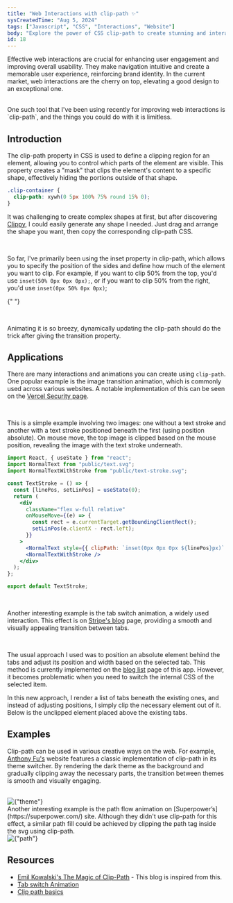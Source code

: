 ```yaml
---
title: "Web Interactions with clip-path ✨"
sysCreatedTime: "Aug 5, 2024"
tags: ["Javascript", "CSS", "Interactions", "Website"]
body: "Explore the power of CSS clip-path to create stunning and interactive web designs with dynamic shapes and animations."
id: 18
---
```


Effective web interactions are crucial for enhancing user engagement and improving overall usability. They make navigation intuitive and create a memorable user experience,
reinforcing brand identity. In the current market, web interactions are the cherry on top, elevating a good design to an exceptional one.

<br />
One such tool that I've been using recently for improving web interactions is `clip-path`,
and the things you could do with it is limitless.

## Introduction

The clip-path property in CSS is used to define a clipping region for an element, allowing you to control which parts of the element are visible.
This property creates a "mask" that clips the element's content to a specific shape, effectively hiding the portions outside of that shape.

<ClipPath comp="intro" />

```css
.clip-container {
  clip-path: xywh(0 5px 100% 75% round 15% 0);
}
```

It was challenging to create complex shapes at first, but after discovering [Clippy](https://bennettfeely.com/clippy/), I could easily generate any shape I needed.
Just drag and arrange the shape you want, then copy the corresponding clip-path CSS.

<br />

So far, I've primarily been using the inset property in clip-path, which allows you to specify the position of the
sides and define how much of the element you want to clip. For example, if you want to clip 50% from the top, you'd
use `inset(50% 0px 0px 0px);`, or if you want to clip 50% from the right, you'd use `inset(0px 50% 0px 0px)`;

{" "}

<br />

Animating it is so breezy, dynamically updating the clip-path should do the trick after giving the transition property.

<ClipPath comp="animating" />

## Applications

There are many interactions and animations you can create using `clip-path`. One popular example is the image transition animation, which is commonly used across various websites.
A notable implementation of this can be seen on the [Vercel Security page](https://vercel.com/security).

<ClipPath comp="imageSwitch" />
<br />

This is a simple example involving two images: one without a text stroke and another with a text stroke positioned beneath the first (using position absolute). On mouse
move, the top image is clipped based on the mouse position, revealing the image with the text stroke underneath.

```jsx
import React, { useState } from "react";
import NormalText from "public/text.svg";
import NormalTextWithStroke from "public/text-stroke.svg";

const TextStroke = () => {
  const [linePos, setLinPos] = useState(0);
  return (
    <div
      className="flex w-full relative"
      onMouseMove={(e) => {
        const rect = e.currentTarget.getBoundingClientRect();
        setLinPos(e.clientX - rect.left);
      }}
    >
      <NormalText style={{ clipPath: `inset(0px 0px 0px ${linePos}px)` }} />
      <NormalTextWithStroke />
    </div>
  );
};

export default TextStroke;
```

<br />

Another interesting example is the tab switch animation, a widely used interaction. This effect is on [Stripe's blog](https://stripe.com/blog) page, providing a smooth and visually
appealing transition between tabs.

<br />

The usual approach I used was to position an absolute element behind the tabs and adjust its position and width based on the selected tab. This method is currently implemented on the
[blog list](https://akshaykannan.tech/blogs) page of this app. However, it becomes problematic when you need to switch the internal CSS of the selected item.

<ClipPath comp="tabSwitch" />

In this new approach, I render a list of tabs beneath the existing ones, and instead of adjusting positions, I simply clip the necessary element out of it. Below is the unclipped
element placed above the existing tabs.

<ClipPath comp="tabSwitchDefault" />

## Examples

Clip-path can be used in various creative ways on the web. For example, [Anthony Fu's](https://antfu.me/) website features a classic
implementation of clip-path in its theme switcher. By rendering the dark theme as the background and gradually
clipping away the necessary parts, the transition between themes is smooth and visually engaging.

<br />
<Image
  alt={"theme"}
  src="/gif/theme-switch.gif"
  width={2200}
  height={1350}
  priority={true}
  unoptimized={true}
/>
<br />
Another interesting example is the path flow animation on [Superpower’s](https://superpower.com/)
site. Although they didn't use clip-path for this effect, a similar path fill could
be achieved by clipping the path tag inside the svg using clip-path.

<br />
<Image
  alt={"path"}
  src="/gif/path-flow.gif"
  width={2200}
  height={1350}
  priority={true}
  unoptimized={true}
/>
<br />

## Resources

- [Emil Kowalski's The Magic of Clip-Path](https://emilkowal.ski/ui/the-magic-of-clip-path) - This blog is inspired from this.
- [Tab switch Animation](https://x.com/pacocoursey/status/1522639642155266048)
- [Clip path basics](https://blog.logrocket.com/guide-to-css-animations-using-clip-path/)
